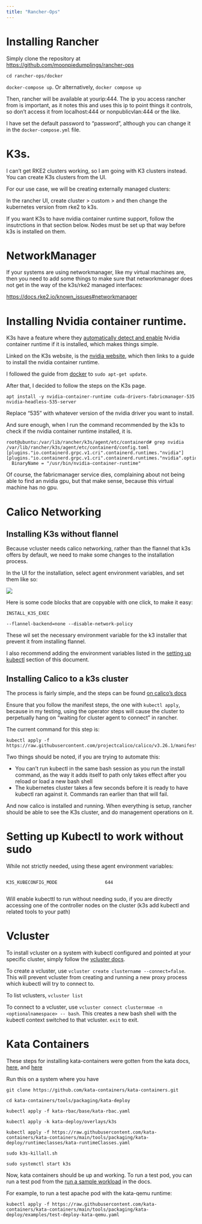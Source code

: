```yaml
---
title: "Rancher-Ops"
---
```


# Installing Rancher

Simply clone the repository at <https://github.com/moonpiedumplings/rancher-ops>

`cd rancher-ops/docker`

`docker-compose up`. Or alternatively, `docker compose up`

Then, rancher will be available at yourip:444. The ip you access rancher from is important, as it notes this and uses this ip to point things it controls, so don't access it from localhost:444 or nonpublicvlan:444 or the like.

I have set the default password to "password", although you can change it in the `docker-compose.yml` file. 

# K3s. 

I can't get RKE2 clusters working, so I am going with K3 clusters instead. You can create K3s clusters from the UI. 

For our use case, we will be creating externally managed clusters:

In the rancher UI, create cluster > custom > and then change the kubernetes version from rke2 to k3s. 

If you want K3s to have nvidia container runtime support, follow the insutrctions in that section below. Nodes must be set up that way before k3s is installed on them.

# NetworkManager

If your systems are using networkmanager, like my virtual machines are, then you need to add some things to make sure that networkmanager does not get in the way of the k3s/rke2 managed interfaces:

<https://docs.rke2.io/known_issues#networkmanager>

# Installing Nvidia container runtime.

K3s have a feature where they [automatically detect and enable](https://docs.k3s.io/advanced#nvidia-container-runtime-support) Nvidia container runtime if it is installed, which makes things simple.


Linked on the K3s website, is the [nvidia website](https://nvidia.github.io/libnvidia-container/), which then links to a guide to install the nvidia container runtime.

I followed the guide from [docker](https://docs.nvidia.com/datacenter/cloud-native/container-toolkit/latest/install-guide.html#docker) to `sudo apt-get update`. 

After that, I decided to follow the steps on the K3s page. 

```.default
apt install -y nvidia-container-runtime cuda-drivers-fabricmanager-535 nvidia-headless-535-server
```

Replace "535" with whatever version of the nvidia driver you want to install. 

And sure enough, when I run the command recommended by the k3s to check if the nvidia container runtime installed, it is.

```.default
root@ubuntu:/var/lib/rancher/k3s/agent/etc/containerd# grep nvidia /var/lib/rancher/k3s/agent/etc/containerd/config.toml
[plugins."io.containerd.grpc.v1.cri".containerd.runtimes."nvidia"]
[plugins."io.containerd.grpc.v1.cri".containerd.runtimes."nvidia".options]
  BinaryName = "/usr/bin/nvidia-container-runtime"
```

Of course, the fabricmanager service dies, complaining about not being able to find an nvidia gpu, but that make sense, because this virtual machine has no gpu.


# Calico Networking

## Installing K3s without flannel

Because vcluster needs calico networking, rather than the flannel that k3s offers by default, we need to make some changes to the installation process. 

In the UI for the installation, select agent environment variables, and set them like so:

![](images/agentvars.jpg)

Here is some code blocks that are copyable with one click, to make it easy:

```.default
INSTALL_K3S_EXEC
```
```.default
--flannel-backend=none --disable-network-policy
```

These wil set the necessary environment variable for the k3 installer that prevent it from installing flannel.

I also recommend adding the environment variables listed in the [setting up kubectl](#setting-up-kubectl-to-work-without-sudo) section of this document. 

## Installing Calico to a k3s cluster

The process is fairly simple, and the steps can be found [on calico's docs](https://docs.tigera.io/calico/latest/getting-started/kubernetes/k3s/multi-node-install#install-calico)

Ensure that you follow the manifest steps, the one with `kubectl apply`, because in my testing, using the operator steps will cause the cluster to perpetually hang on "waiting for cluster agent to connect" in rancher. 

The current command for this step is:

```.default
kubectl apply -f https://raw.githubusercontent.com/projectcalico/calico/v3.26.1/manifests/calico.yaml
```

Two things should be noted, if you are trying to automate this:

* You can't run kubectl in the same bash session as you run the install command, as the way it adds itself to path only takes effect after you reload or load a new bash shell
* The kubernetes cluster takes a few seconds before it is ready to have kubectl ran against it. Commands ran earlier than that will fail.

And now calico is installed and running. When everything is setup, rancher should be able to see the K3s cluster, and do management operations on it.



# Setting up Kubectl to work without sudo

While not strictly needed, using these agent environment variables:

:::: {.columns}

::: {.column width="45%"}
```.default
K3S_KUBECONFIG_MODE
```
:::

::: {.column width="45%"}
```.default
644
```
:::

::::

Will enable kubecttl to run without needing sudo, if you are directly accessing one of the controller nodes on the cluster (k3s add kubectl and related tools to your path)


# Vcluster

To install vcluster on a system with kubectl configured and pointed at your specific cluster, simply follow the [vcluster docs](https://www.vcluster.com/docs/getting-started/setup).

To create a vcluster, use `vcluster create clustername --connect=false`. This will prevent vcluster from creating and running a new proxy process which kubectl will try to connect to.

To list vclusters, `vcluster list`

To connect to a vcluster, use `vcluster connect clusternmae -n <optionalnamespace> -- bash`. This creates a new bash shell with the kubectl context switched to that vcluster. `exit` to exit. 

# Kata Containers

These steps for installing kata-containers were gotten from the kata docs, [here](https://github.com/kata-containers/kata-containers/blob/main/tools/packaging/kata-deploy/README.md#k3s-cluster), and [here](https://github.com/kata-containers/kata-containers/blob/main/tools/packaging/kata-deploy/README.md#run-a-sample-workload)

Run this on a system where you have 

```.default
git clone https://github.com/kata-containers/kata-containers.git
```

```.default
cd kata-containers/tools/packaging/kata-deploy
```

```.default
kubectl apply -f kata-rbac/base/kata-rbac.yaml
```


```.default
kubectl apply -k kata-deploy/overlays/k3s
```


```.default
kubectl apply -f https://raw.githubusercontent.com/kata-containers/kata-containers/main/tools/packaging/kata-deploy/runtimeclasses/kata-runtimeClasses.yaml
```

```.default
sudo k3s-killall.sh
```

```.default
sudo systemctl start k3s
```

Now, kata containers should be up and working. To run a test pod, you can run a test pod from the [run a sample workload](https://github.com/kata-containers/kata-containers/blob/main/tools/packaging/kata-deploy/README.md#run-a-sample-workload) in the docs.

For example, to run a test apache pod with the kata-qemu runtime:

```.default
kubectl apply -f https://raw.githubusercontent.com/kata-containers/kata-containers/main/tools/packaging/kata-deploy/examples/test-deploy-kata-qemu.yaml
```









